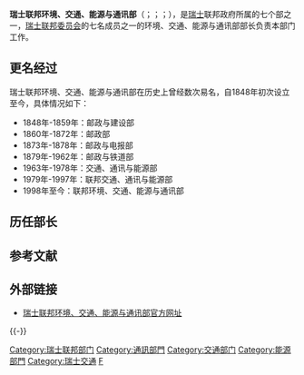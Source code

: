 {{Infobox government agency
| agency_name    = 瑞士聯邦環境、交通、能源與通訊部
| nativename    = Eidgenössisches Departement für Umwelt, Verkehr, Energie und Kommunikation{{de}}<br/>Département fédéral de l'environnement, des transports, de l'énergie et des communications{{fr}}<br/>Dipartimento federale dell'ambiente, dei trasporti, dell'energia e delle comunicazioni{{it}}<br/>Departament federal per ambient, traffic, energia e communicaziun{{rm icon}}
| logo           = [[File:Logo_der_Schweizerischen_Eidgenossenschaft.svg|300px]]
| logo_width     = 300px
| logo_caption   =
| image          = 
| image_size     = 300px
| image_caption  = 
| seal           =
| seal_width     =
| seal_caption   =
| formed         = {{Start date|1848}}
| jurisdiction   = {{le|瑞士聯邦政府|Federal administration of Switzerland}}
| headquarters   = {{CHE}}[[伯恩|伯恩]]
| employees      = 2,500<ref name=guide2009>{{Cite web|title=The Swiss Confederation – a brief guide 2009|author=Swiss Federal Chancellery|url=http://www.bk.admin.ch/dokumentation/02070/index.html?lang=en|access-date=4 August 2009|archive-url=https://web.archive.org/web/20130514013106/http://www.bk.admin.ch/dokumentation/02070/index.html?lang=en|archive-date=14 May 2013|url-status=dead}}</ref>
| budget         = 支出：90億 [[瑞士法郎|瑞士法郎]]<br/>收入：815.3 百萬 [[瑞士法郎|瑞士法郎]]<br/>(2009年)<ref name=guide2009/>
| minister1_name = [[西莫內塔·索馬魯加|西莫內塔·索馬魯加]]
| minister1_pfo  = {{le|瑞士聯邦委員會委員列表|List of members of the Swiss Federal Council|瑞士聯邦委員會委員}}
| parent_agency  =
| child1_agency  =
| child2_agency  =
| child3_agency  =
| child4_agency  =
| child5_agency  =
| child6_agency  =
| website        = {{URL|http://www.uvek.admin.ch}}
| footnotes      =
}}
'''瑞士联邦环境、交通、能源与通讯部'''（{{lang-en|Federal Department of Environment, Transport, Energy and Communication}}；{{lang-it|Dipartimento dell'ambiente, dei trasporti, dell'energia e delle comunicazioni (ATEC)}}；{{lang-de|Eidgenössisches Departement für Umwelt, Verkehr, Energie und Kommunikation (UVEK)}}；{{lang-fr|Département fédéral de l'Environnement, des Transports, de l'Energie et de la Communication (ETEC)}}），是[[瑞士|瑞士]]联邦政府所属的七个部之一，[[瑞士联邦委员会|瑞士联邦委员会]]的七名成员之一的环境、交通、能源与通讯部部长负责本部门工作。

== 更名经过 ==
瑞士联邦环境、交通、能源与通讯部在历史上曾经数次易名，自1848年初次设立至今，具体情况如下：
* 1848年-1859年：邮政与建设部
* 1860年-1872年：邮政部
* 1873年-1878年：邮政与电报部
* 1879年-1962年：邮政与铁道部
* 1963年-1978年：交通、通讯与能源部
* 1979年-1997年：联邦交通、通讯与能源部
* 1998年至今：联邦环境、交通、能源与通讯部

== 历任部长 ==

== 参考文献 ==
{{Reflist}}

== 外部链接 ==
* [http://www.uvek.admin.ch 瑞士联邦环境、交通、能源与通讯部官方网址] {{Wayback|url=http://www.uvek.admin.ch/ |date=20150905185409 }}

{{-}}
{{瑞士聯邦政府部門}}
{{Portal bar|瑞士|政治|交通|政府}}

{{Authority control}}

[[Category:瑞士联邦部门|Category:瑞士联邦部门]]
[[Category:通訊部門|Category:通訊部門]]
[[Category:交通部门|Category:交通部门]]
[[Category:能源部門|Category:能源部門]]
[[Category:瑞士交通|Category:瑞士交通]]
[[Category:交通機構|F]]